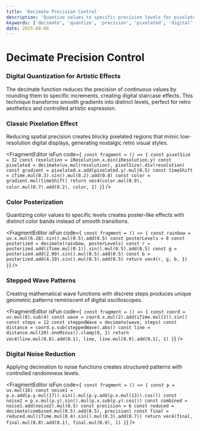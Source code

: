 ```yaml
---
title: 'Decimate Precision Control'
description: 'Quantize values to specific precision levels for pixelated and digital effects'
keywords: ['decimate', 'quantize', 'precision', 'pixelated', 'digital', 'reduce', 'posterize']
date: 2025-08-06
---
```



# Decimate Precision Control

### Digital Quantization for Artistic Effects

The decimate function reduces the precision of continuous values by rounding them to specific increments, creating digital staircase effects. This technique transforms smooth gradients into distinct levels, perfect for retro aesthetics and controlled artistic expression.

### Classic Pixelation Effect

Reducing spatial precision creates blocky pixelated regions that mimic low-resolution digital displays, generating nostalgic retro visual styles.

<FragmentEditor
        isFun
        code={`
const fragment = () => {
        const pixelSize = 32
        const resolution = iResolution.x.min(iResolution.y)
        const pixelated = decimate(uv.mul(resolution), pixelSize).div(resolution)
        const gradient = pixelated.x.add(pixelated.y).mul(0.5)
        const timeShift = iTime.mul(0.3).sin().mul(0.2).add(0.8)
        const color = gradient.mul(timeShift)
        return vec4(color.mul(0.9), color.mul(0.7).add(0.2), color, 1)
}`}
/>

### Color Posterization

Quantizing color values to specific levels creates poster-like effects with distinct color bands instead of smooth transitions.

<FragmentEditor
        isFun
        code={`
const fragment = () => {
        const rainbow = uv.x.mul(6.28).sin().mul(0.5).add(0.5)
        const posterLevels = 8
        const posterized = decimate(rainbow, posterLevels)
        const r = posterized.add(iTime.mul(0.1)).sin().mul(0.5).add(0.5)
        const g = posterized.add(2.09).sin().mul(0.5).add(0.5)
        const b = posterized.add(4.19).sin().mul(0.5).add(0.5)
        return vec4(r, g, b, 1)
}`}
/>

### Stepped Wave Patterns

Creating mathematical wave functions with discrete steps produces unique geometric patterns reminiscent of digital oscilloscopes.

<FragmentEditor
        isFun
        code={`
const fragment = () => {
        const coord = uv.mul(8).sub(4)
        const wave = coord.x.mul(2).add(iTime.mul(2)).sin()
        const steps = 12
        const steppedWave = decimate(wave, steps)
        const distance = coord.y.sub(steppedWave).abs()
        const line = distance.mul(20).oneMinus().clamp(0, 1)
        return vec4(line.mul(0.8).add(0.1), line, line.mul(0.9).add(0.1), 1)
}`}
/>

### Digital Noise Reduction

Applying decimation to noise functions creates structured patterns with controlled randomness levels.

<FragmentEditor
        isFun
        code={`
const fragment = () => {
        const p = uv.mul(16)
        const noise1 = p.x.add(p.y.mul(17)).sin().mul(p.y.add(p.x.mul(13)).cos())
        const noise2 = p.x.mul(p.y).sin().mul(p.x.sub(p.y).cos())
        const combined = noise1.add(noise2).mul(0.5)
        const precision = 6
        const reduced = decimate(combined.mul(0.5).add(0.5), precision)
        const final = reduced.mul(iTime.mul(0.4).sin().mul(0.3).add(0.7))
        return vec4(final, final.mul(0.8).add(0.1), final.mul(0.9), 1)
}`}
/>